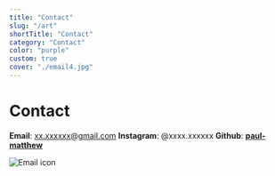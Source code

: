```yaml
---
title: "Contact"
slug: "/art"
shortTitle: "Contact"
category: "Contact"
color: "purple"
custom: true
cover: "./email4.jpg"
---
```


<div style={{ margin: `0 auto`, maxWidth: `30ch`, padding: `2rem` }}>

<h1 data-testid="page-title">Contact</h1>

**Email**: xx.xxxxxx@gmail.com
**Instagram**: @xxxx.xxxxxx
**Github**: [**paul-matthew**](https://github.com/paul-matthew)

![Email icon](https://www.sgvirtualoffice.com/wp-content/uploads/2019/04/mail-forwarding-300x300.jpg)

</div>
